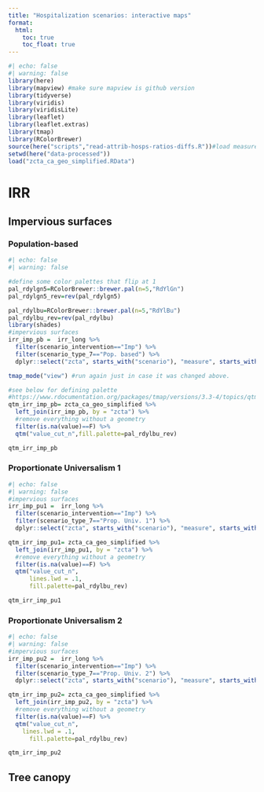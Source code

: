 ```yaml
---
title: "Hospitalization scenarios: interactive maps"
format:
  html:
    toc: true
    toc_float: true
---
```


```r
#| echo: false
#| warning: false
library(here)
library(mapview) #make sure mapview is github version
library(tidyverse)
library(viridis)
library(viridisLite)
library(leaflet)
library(leaflet.extras)
library(tmap)
library(RColorBrewer)
source(here("scripts","read-attrib-hosps-ratios-diffs.R"))#load measures
setwd(here("data-processed"))
load("zcta_ca_geo_simplified.RData")
```

# IRR
## Impervious surfaces
### Population-based
```r
#| echo: false
#| warning: false

#define some color palettes that flip at 1
pal_rdylgn5=RColorBrewer::brewer.pal(n=5,"RdYlGn")
pal_rdylgn5_rev=rev(pal_rdylgn5)

pal_rdylbu=RColorBrewer::brewer.pal(n=5,"RdYlBu")
pal_rdylbu_rev=rev(pal_rdylbu)
library(shades)
#impervious surfaces
irr_imp_pb =  irr_long %>% 
  filter(scenario_intervention=="Imp") %>% 
  filter(scenario_type_7=="Pop. based") %>% 
  dplyr::select("zcta", starts_with("scenario"), "measure", starts_with("value")) 

tmap_mode("view") #run again just in case it was changed above.

#see below for defining palette
#https://www.rdocumentation.org/packages/tmap/versions/3.3-4/topics/qtm
qtm_irr_imp_pb= zcta_ca_geo_simplified %>% 
  left_join(irr_imp_pb, by = "zcta") %>% 
  #remove everything without a geometry
  filter(is.na(value)==F) %>% 
  qtm("value_cut_n",fill.palette=pal_rdylbu_rev)

qtm_irr_imp_pb
```

### Proportionate Universalism 1
```r
#| echo: false
#| warning: false
#impervious surfaces
irr_imp_pu1 =  irr_long %>% 
  filter(scenario_intervention=="Imp") %>% 
  filter(scenario_type_7=="Prop. Univ. 1") %>% 
  dplyr::select("zcta", starts_with("scenario"), "measure", starts_with("value")) 

qtm_irr_imp_pu1= zcta_ca_geo_simplified %>% 
  left_join(irr_imp_pu1, by = "zcta") %>% 
  #remove everything without a geometry
  filter(is.na(value)==F) %>% 
  qtm("value_cut_n",
      lines.lwd = .1,
      fill.palette=pal_rdylbu_rev)

qtm_irr_imp_pu1
```

### Proportionate Universalism 2
```r
#| echo: false
#| warning: false
#impervious surfaces
irr_imp_pu2 =  irr_long %>% 
  filter(scenario_intervention=="Imp") %>% 
  filter(scenario_type_7=="Prop. Univ. 2") %>% 
  dplyr::select("zcta", starts_with("scenario"), "measure", starts_with("value")) 

qtm_irr_imp_pu2= zcta_ca_geo_simplified %>% 
  left_join(irr_imp_pu2, by = "zcta") %>% 
  #remove everything without a geometry
  filter(is.na(value)==F) %>% 
  qtm("value_cut_n",
    lines.lwd = .1,
      fill.palette=pal_rdylbu_rev)

qtm_irr_imp_pu2
```

## Tree canopy

